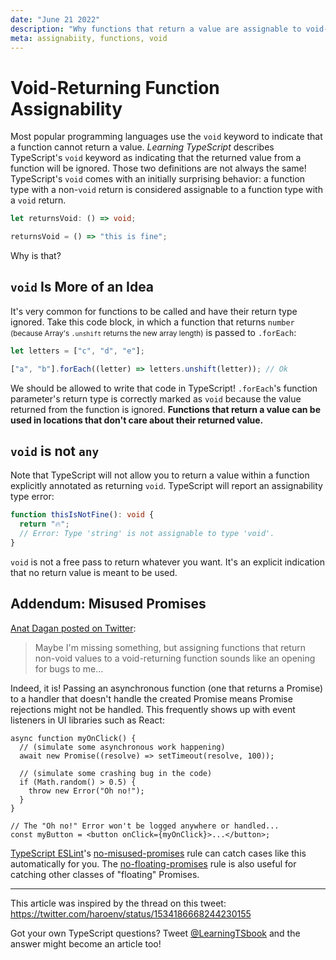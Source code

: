 ```yaml
---
date: "June 21 2022"
description: "Why functions that return a value are assignable to void-returning function types in TypeScript."
meta: assignabiity, functions, void
---
```


# Void-Returning Function Assignability

Most popular programming languages use the `void` keyword to indicate that a function cannot return a value.
_Learning TypeScript_ describes TypeScript's `void` keyword as indicating that the returned value from a function will be ignored.
Those two definitions are not always the same!
TypeScript's `void` comes with an initially surprising behavior: a function type with a non-`void` return is considered assignable to a function type with a `void` return.

```ts
let returnsVoid: () => void;

returnsVoid = () => "this is fine";
```

Why is that?

<!--truncate-->

## `void` Is More of an Idea

It's very common for functions to be called and have their return type ignored.
Take this code block, in which a function that returns `number` <small>(because Array's `.unshift` returns the new array length)</small> is passed to `.forEach`:

```ts
let letters = ["c", "d", "e"];

["a", "b"].forEach((letter) => letters.unshift(letter)); // Ok
```

We should be allowed to write that code in TypeScript!
`.forEach`'s function parameter's return type is correctly marked as `void` because the value returned from the function is ignored.
**Functions that return a value can be used in locations that don't care about their returned value.**

## `void` is not `any`

Note that TypeScript will not allow you to return a value within a function explicitly annotated as returning `void`.
TypeScript will report an assignability type error:

```ts
function thisIsNotFine(): void {
  return "🔥";
  // Error: Type 'string' is not assignable to type 'void'.
}
```

`void` is not a free pass to return whatever you want.
It's an explicit indication that no return value is meant to be used.

## Addendum: Misused Promises

[Anat Dagan posted on Twitter](https://twitter.com/anat_in_a_hat/status/1539098263705485312):

> Maybe I'm missing something, but assigning functions that return non-void values to a void-returning function sounds like an opening for bugs to me…

Indeed, it is!
Passing an asynchronous function (one that returns a Promise) to a handler that doesn't handle the created Promise means Promise rejections might not be handled.
This frequently shows up with event listeners in UI libraries such as React:

```tsx
async function myOnClick() {
  // (simulate some asynchronous work happening)
  await new Promise((resolve) => setTimeout(resolve, 100));

  // (simulate some crashing bug in the code)
  if (Math.random() > 0.5) {
    throw new Error("Oh no!");
  }
}

// The "Oh no!" Error won't be logged anywhere or handled...
const myButton = <button onClick={myOnClick}>...</button>;
```

[TypeScript ESLint](https://typescript-eslint.io)'s [no-misused-promises](https://typescript-eslint.io/rules/no-misused-promises) rule can catch cases like this automatically for you.
The [no-floating-promises](https://typescript-eslint.io/rules/no-floating-promises) rule is also useful for catching other classes of "floating" Promises.

---

This article was inspired by the thread on this tweet:
https://twitter.com/haroenv/status/1534186668244230155

Got your own TypeScript questions?
Tweet [@LearningTSbook](https://twitter.com/LearningTSBook) and the answer might become an article too!
